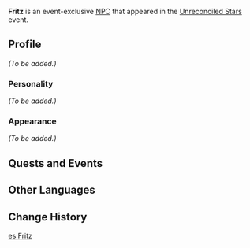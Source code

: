 {{Meta
<!-- REMOVE THIS TEMPLATE AFTER ADDING MISSING INFO -->
|missing_NPC_profile  = yes
}}
{{Character Infobox
|image            = NPC Fritz.png
|region           = Liyue
|affiliation      = Dawn Winery
|type             = Event NPC
}}
'''Fritz''' is an event-exclusive [[NPC]] that appeared in the [[Unreconciled Stars]] event.

==Profile==
<!--detailed story/lore information goes here-->
''(To be added.)''

===Personality===
''(To be added.)''

===Appearance===
''(To be added.)''

==Quests and Events==
{{Quest Appearances}}

==Other Languages==
{{Other Languages|default_hidden = 1
|en      = Fritz
|zhs     = 弗里茨
|zhs_rm  = Fúlǐcí
|zht     = 弗里茨
|zht_rm  = Fúlǐcí
|ja      = フリッツ
|ja_rm   = Furittsu
|ko      = 프리츠
|ko_rm   = 
|es      = Fritz
|fr      = Fritz
|ru      = Фриц
|th      = Fritz
|vi      = Fritz
|de      = Fritz
|id      = Fritz
|pt      = Fritz
}}

==Change History==
{{Change History|1.1}}

[[es:Fritz]]